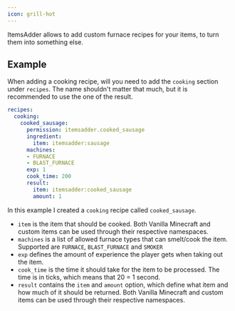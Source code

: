 ```yaml
---
icon: grill-hot
---
```


ItemsAdder allows to add custom furnace recipes for your items, to turn them into something else.

## Example

When adding a cooking recipe, will you need to add the `cooking` section under `recipes`. The name shouldn't matter that much, but it is recommended to use the one of the result.

```yaml
recipes:
  cooking:
    cooked_sausage:
      permission: itemsadder.cooked_sausage
      ingredient:
        item: itemsadder:sausage
      machines:
      - FURNACE
      - BLAST_FURNACE
      exp: 1
      cook_time: 200
      result:
        item: itemsadder:cooked_sausage
        amount: 1
```

In this example I created a `cooking` recipe called `cooked_sausage`.

* `item` is the item that should be cooked. Both Vanilla Minecraft and custom items can be used through their respective namespaces.
* `machines` is a list of allowed furnace types that can smelt/cook the item. Supported are `FURNACE`, `BLAST_FURNACE` and `SMOKER`
* `exp` defines the amount of experience the player gets when taking out the item.
* `cook_time` is the time it should take for the item to be processed. The time is in ticks, which means that 20 = 1 second.
* `result` contains the `item` and `amount` option, which define what item and how much of it should be returned. Both Vanilla Minecraft and custom items can be used through their respective namespaces.
